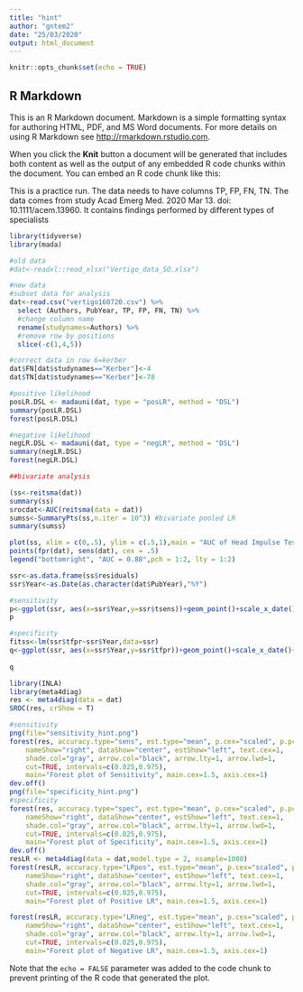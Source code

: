 ```yaml
---
title: "hint"
author: "gntem2"
date: "25/03/2020"
output: html_document
---
```


```r
knitr::opts_chunk$set(echo = TRUE)
```

## R Markdown

This is an R Markdown document. Markdown is a simple formatting syntax for authoring HTML, PDF, and MS Word documents. For more details on using R Markdown see <http://rmarkdown.rstudio.com>.

When you click the **Knit** button a document will be generated that includes both content as well as the output of any embedded R code chunks within the document. You can embed an R code chunk like this:


This is a practice run. The data needs to have columns TP, FP, FN, TN. The data comes from study Acad Emerg Med. 2020 Mar 13. doi: 10.1111/acem.13960. It contains findings performed by different types of specialists

```r
library(tidyverse)
library(mada)

#old data
#dat<-readxl::read_xlsx("Vertigo_data_SO.xlsx")

#new data
#subset data for analysis
dat<-read.csv("vertigo160720.csv") %>% 
  select (Authors, PubYear, TP, FP, FN, TN) %>% 
  #change column name
  rename(studynames=Authors) %>%
  #remove row by positions 
  slice(-c(1,4,5))

#correct data in row 6=kerber
dat$FN[dat$studynames=="Kerber"]<-4
dat$TN[dat$studynames=="Kerber"]<-78

#positive likelihood
posLR.DSL <- madauni(dat, type = "posLR", method = "DSL")
summary(posLR.DSL)
forest(posLR.DSL)

#negative likelihood
negLR.DSL <- madauni(dat, type = "negLR", method = "DSL")
summary(negLR.DSL)
forest(negLR.DSL)
```
```r
##bivariate analysis

(ss<-reitsma(dat))
summary(ss)
srocdat<-AUC(reitsma(data = dat))
sumss<-SummaryPts(ss,n.iter = 10^3) #bivariate pooled LR
summary(sumss)

plot(ss, xlim = c(0,.5), ylim = c(.5,1),main = "AUC of Head Impulse Test for Peripheral Vertigo")
points(fpr(dat), sens(dat), cex = .5)
legend("bottomright", "AUC = 0.88",pch = 1:2, lty = 1:2)

```

```r
ssr<-as.data.frame(ss$residuals)
ssr$Year<-as.Date(as.character(dat$PubYear),"%Y")

#sensitivity
p<-ggplot(ssr, aes(x=ssr$Year,y=ssr$tsens))+geom_point()+scale_x_date()+geom_smooth(method="lm")+ggtitle("Relationship between transformed sensitivity and Publication Year")+labs(x="Year",y="transformed sensitivity")
p

#specificity
fitss<-lm(ssr$tfpr~ssr$Year,data=ssr)
q<-ggplot(ssr, aes(x=ssr$Year,y=ssr$tfpr))+geom_point()+scale_x_date()+geom_smooth(method="lm")+ggtitle("Relationship between transformed specificity and Publication Year")
  
q
```
```r
library(INLA)
library(meta4diag)
res <- meta4diag(data = dat) 
SROC(res, crShow = T)

#sensitivity
png(file="sensitivity_hint.png")
forest(res, accuracy.type="sens", est.type="mean", p.cex="scaled", p.pch=15, p.col="black",
    nameShow="right", dataShow="center", estShow="left", text.cex=1,
    shade.col="gray", arrow.col="black", arrow.lty=1, arrow.lwd=1,
    cut=TRUE, intervals=c(0.025,0.975),
    main="Forest plot of Sensitivity", main.cex=1.5, axis.cex=1)
dev.off()
png(file="specificity_hint.png")
#specificity
forest(res, accuracy.type="spec", est.type="mean", p.cex="scaled", p.pch=15, p.col="black",
    nameShow="right", dataShow="center", estShow="left", text.cex=1,
    shade.col="gray", arrow.col="black", arrow.lty=1, arrow.lwd=1,
    cut=TRUE, intervals=c(0.025,0.975),
    main="Forest plot of Specificity", main.cex=1.5, axis.cex=1)
dev.off()
resLR <- meta4diag(data = dat,model.type = 2, nsample=1000) 
forest(resLR, accuracy.type="LRpos", est.type="mean", p.cex="scaled", p.pch=15, p.col="black",
    nameShow="right", dataShow="center", estShow="left", text.cex=1,
    shade.col="gray", arrow.col="black", arrow.lty=1, arrow.lwd=1,
    cut=TRUE, intervals=c(0.025,0.975),
    main="Forest plot of Positive LR", main.cex=1.5, axis.cex=1)

forest(resLR, accuracy.type="LRneg", est.type="mean", p.cex="scaled", p.pch=15, p.col="black",
    nameShow="right", dataShow="center", estShow="left", text.cex=1,
    shade.col="gray", arrow.col="black", arrow.lty=1, arrow.lwd=1,
    cut=TRUE, intervals=c(0.025,0.975),
    main="Forest plot of Negative LR", main.cex=1.5, axis.cex=1)

```
Note that the `echo = FALSE` parameter was added to the code chunk to prevent printing of the R code that generated the plot.
